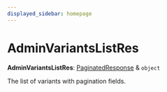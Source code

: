 ```yaml
---
displayed_sidebar: homepage
---
```



# AdminVariantsListRes

 **AdminVariantsListRes**: [PaginatedResponse](../interfaces/medusa.PaginatedResponse.mdx) & `object`

The list of variants with pagination fields.
